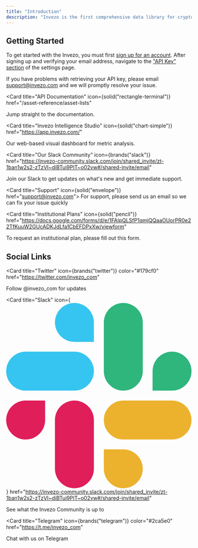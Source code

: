 ```yaml
---
title: "Introduction"
description: "Invezo is the first comprehensive data library for crypto assets."
---
```


## Getting Started

To get started with the Invezo, you must first [sign up for an account](https://app.invezo.com/signup). After signing up and verifying your email
address, navigate to the
["API Key" section](https://app.invezo.com/settings/keys) of the settings page.

If you have problems with retrieving your API key, please email
[support@invezo.com](mailto:support@invezo.com) and we will promptly resolve
your issue.

<Card
  title="API Documentation"
  icon={solid("rectangle-terminal")}
  href="/asset-reference/asset-lists"
>
  Jump straight to the documentation.
</Card>

<Card
  title="Invezo Intelligence Studio"
  icon={solid("chart-simple")}
  href="https://app.invezo.com/"
>
  Our web-based visual dashboard for metric analysis.
</Card>

<Card
  title="Our Slack Community"
  icon={brands("slack")}
  href="https://invezo-community.slack.com/join/shared_invite/zt-1ban1w2s2-zTzVI~diBTui9PlT~o02vw#/shared-invite/email"
>
  Join our Slack to get updates on what's new and get immediate support.
</Card>

<Card title="Support" icon={solid("envelope")} href="support@invezo.com">
  For support, please send us an email so we can fix your issue quickly
</Card>

<Card
  title="Institutional Plans"
  icon={solid("pencil")}
  href="https://docs.google.com/forms/d/e/1FAIpQLSfP1qmjQQaaOUorPR0e22TfKuuW2GUcADKJdLfa1CbEFDPxXw/viewform"
>
  To request an institutional plan, please fill out this form.
</Card>

## Social Links

<Card
  title="Twitter"
  icon={brands("twitter")}
  color="#179cf0"
  href="https://twitter.com/invezo_com"
>
  Follow @invezo_com for updates
</Card>

<Card
  title="Slack"
  icon={
    <svg
      className="w-6 h-6"
      viewBox="0 0 123 123"
      fill="none"
      xmlns="http://www.w3.org/2000/svg"
    >
      <path
        d="M25.8 77.6002C25.8 84.7002 20 90.5002 12.9 90.5002C5.8 90.5002 0 84.7002 0 77.6002C0 70.5002 5.8 64.7002 12.9 64.7002H25.8V77.6002Z"
        fill="#E01E5A"
      />
      <path
        d="M32.3 77.6002C32.3 70.5002 38.1 64.7002 45.2 64.7002C52.3 64.7002 58.1 70.5002 58.1 77.6002V109.9C58.1 117 52.3 122.8 45.2 122.8C38.1 122.8 32.3 117 32.3 109.9V77.6002Z"
        fill="#E01E5A"
      />
      <path
        d="M45.2 25.8C38.1 25.8 32.3 20 32.3 12.9C32.3 5.8 38.1 0 45.2 0C52.3 0 58.1 5.8 58.1 12.9V25.8H45.2Z"
        fill="#36C5F0"
      />
      <path
        d="M45.2 32.2998C52.3 32.2998 58.1 38.0998 58.1 45.1998C58.1 52.2998 52.3 58.0998 45.2 58.0998H12.9C5.8 58.0998 0 52.2998 0 45.1998C0 38.0998 5.8 32.2998 12.9 32.2998H45.2Z"
        fill="#36C5F0"
      />
      <path
        d="M97 45.1998C97 38.0998 102.8 32.2998 109.9 32.2998C117 32.2998 122.8 38.0998 122.8 45.1998C122.8 52.2998 117 58.0998 109.9 58.0998H97V45.1998Z"
        fill="#2EB67D"
      />
      <path
        d="M90.5 45.2C90.5 52.3 84.7 58.1 77.6 58.1C70.5 58.1 64.7 52.3 64.7 45.2V12.9C64.7 5.8 70.5 0 77.6 0C84.7 0 90.5 5.8 90.5 12.9V45.2Z"
        fill="#2EB67D"
      />
      <path
        d="M77.6 97C84.7 97 90.5 102.8 90.5 109.9C90.5 117 84.7 122.8 77.6 122.8C70.5 122.8 64.7 117 64.7 109.9V97H77.6Z"
        fill="#ECB22E"
      />
      <path
        d="M77.6 90.5002C70.5 90.5002 64.7 84.7002 64.7 77.6002C64.7 70.5002 70.5 64.7002 77.6 64.7002H109.9C117 64.7002 122.8 70.5002 122.8 77.6002C122.8 84.7002 117 90.5002 109.9 90.5002H77.6Z"
        fill="#ECB22E"
      />
    </svg>
  }
  href="https://invezo-community.slack.com/join/shared_invite/zt-1ban1w2s2-zTzVI~diBTui9PlT~o02vw#/shared-invite/email"
>
  See what the Invezo Community is up to
</Card>

<Card
  title="Telegram"
  icon={brands("telegram")}
  color="#2ca5e0"
  href="https://t.me/invezo_com"
>
  Chat with us on Telegram
</Card>
